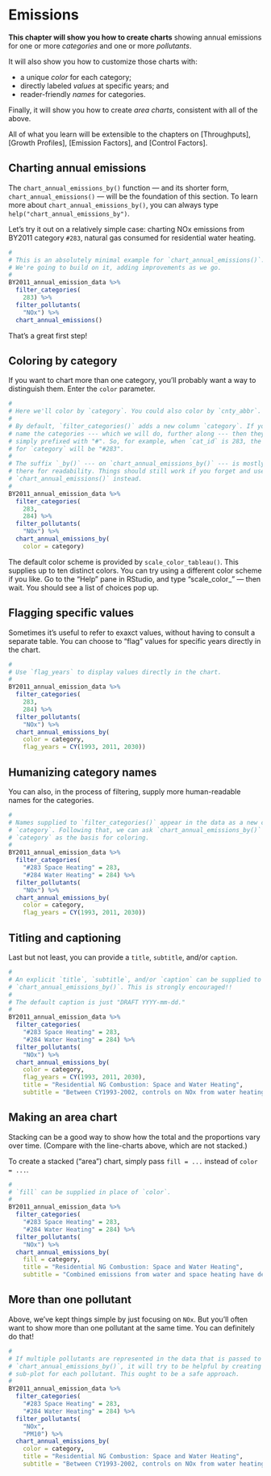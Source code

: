 # Emissions {#emissions}

**This chapter will show you how to create charts** showing annual emissions for one or more *categories* and one or more *pollutants*.

It will also show you how to customize those charts with:
    
- a unique *color* for each category;
- directly labeled *values* at specific years; and
- reader-friendly *names* for categories.

Finally, it will show you how to create *area charts*, consistent with all of the above.

All of what you learn will be extensible to the chapters on [Throughputs], [Growth Profiles], [Emission Factors], and [Control Factors].

## Charting annual emissions

The `chart_annual_emissions_by()` function --- and its shorter form, `chart_annual_emissions()` --- will be the foundation of this section. To learn more about `chart_annual_emissions_by()`, you can always type `help("chart_annual_emissions_by")`.

Let's try it out on a relatively simple case: charting NOx emissions from BY2011 category `#283`, natural gas consumed for residential water heating.

```r
#
# This is an absolutely minimal example for `chart_annual_emissions()`.
# We're going to build on it, adding improvements as we go.
#
BY2011_annual_emission_data %>%
  filter_categories(
    283) %>%
  filter_pollutants(
    "NOx") %>%
  chart_annual_emissions()
```

That's a great first step!

## Coloring by category

If you want to chart more than one category, you'll probably want a way to distinguish them. Enter the `color` parameter. 

```r
#
# Here we'll color by `category`. You could also color by `cnty_abbr`. (Try it!)
#
# By default, `filter_categories()` adds a new column `category`. If you don't
# name the categories --- which we will do, further along --- then they are 
# simply prefixed with "#". So, for example, when `cat_id` is 283, the default 
# for `category` will be "#283".
#
# The suffix `_by()` --- on `chart_annual_emissions_by()` --- is mostly just
# there for readability. Things should still work if you forget and use
# `chart_annual_emissions()` instead.
# 
BY2011_annual_emission_data %>%
  filter_categories(
    283, 
    284) %>%
  filter_pollutants(
    "NOx") %>%
  chart_annual_emissions_by(
    color = category)
```

The default color scheme is provided by `scale_color_tableau()`. This supplies up to ten distinct colors. You can try using a different color scheme if you like. Go to the "Help" pane in RStudio, and type "scale_color_" --- then wait. You should see a list of choices pop up.

## Flagging specific values

Sometimes it's useful to refer to exaxct values, without having to consult a separate table. You can choose to "flag" values for specific years directly in the chart.

```r
#
# Use `flag_years` to display values directly in the chart.
#
BY2011_annual_emission_data %>%
  filter_categories(
    283, 
    284) %>%
  filter_pollutants(
    "NOx") %>%
  chart_annual_emissions_by(
    color = category,
    flag_years = CY(1993, 2011, 2030))
```

## Humanizing category names

You can also, in the process of filtering, supply more human-readable names for the categories.

```r
#
# Names supplied to `filter_categories()` appear in the data as a new column,
# `category`. Following that, we can ask `chart_annual_emissions_by()` to use
# `category` as the basis for coloring.
# 
BY2011_annual_emission_data %>%
  filter_categories(
    "#283 Space Heating" = 283, 
    "#284 Water Heating" = 284) %>%
  filter_pollutants(
    "NOx") %>%
  chart_annual_emissions_by(
    color = category,
    flag_years = CY(1993, 2011, 2030))
```

## Titling and captioning

Last but not least, you can provide a `title`, `subtitle`, and/or `caption`.

```r
#
# An explicit `title`, `subtitle`, and/or `caption` can be supplied to
# `chart_annual_emissions_by()`. This is strongly encouraged!!
#
# The default caption is just "DRAFT YYYY-mm-dd."
# 
BY2011_annual_emission_data %>%
  filter_categories(
    "#283 Space Heating" = 283, 
    "#284 Water Heating" = 284) %>%
  filter_pollutants(
    "NOx") %>%
  chart_annual_emissions_by(
    color = category,
    flag_years = CY(1993, 2011, 2030),
    title = "Residential NG Combustion: Space and Water Heating",
    subtitle = "Between CY1993-2002, controls on NOx from water heating were strengthened.")
```

## Making an area chart

Stacking can be a good way to show how the total and the proportions vary over time. (Compare with the line-charts above, which are not stacked.)

To create a stacked ("area") chart, simply pass `fill = ...` instead of `color = ...`.

```r
#
# `fill` can be supplied in place of `color`.
#
BY2011_annual_emission_data %>%
  filter_categories(
    "#283 Space Heating" = 283, 
    "#284 Water Heating" = 284) %>%
  filter_pollutants(
    "NOx") %>%
  chart_annual_emissions_by(
    fill = category,
    title = "Residential NG Combustion: Space and Water Heating",
    subtitle = "Combined emissions from water and space heating have declined, but are projected to rise reach 1990 levels by 2030.")
```

## More than one pollutant

Above, we've kept things simple by just focusing on `NOx`. But you'll often want to show more than one pollutant at the same time. You can definitely do that!

```r
#
# If multiple pollutants are represented in the data that is passed to
# `chart_annual_emissions_by()`, it will try to be helpful by creating a
# sub-plot for each pollutant. This ought to be a safe approach.
# 
BY2011_annual_emission_data %>%
  filter_categories(
    "#283 Space Heating" = 283, 
    "#284 Water Heating" = 284) %>%
  filter_pollutants(
    "NOx",
    "PM10") %>%
  chart_annual_emissions_by(
    color = category,
    title = "Residential NG Combustion: Space and Water Heating",
    subtitle = "Between CY1993-2002, controls on NOx from water heating were strengthened.")
```
